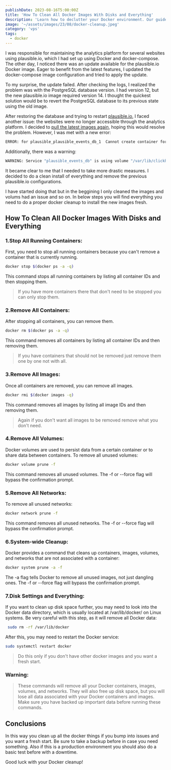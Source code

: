 ```yaml
---
publishDate: 2023-08-16T5:00:00Z
title: 'How To Clean All Docker Images With Disks and Everything'
description: 'Learn how to declutter your Docker environment. Our guide shows you how to remove images, containers, volumes, and networks, freeing up valuable disk space. Follow step-by-step instructions to start fresh with Docker.'
image: '~/assets/images/23/08/docker-cleanup.jpeg'
category: 'vps'
tags:
  - docker
---
```


I was responsible for maintaining the analytics platform for several websites using plausible.io, which I had set up using Docker and docker-compose. The other day, I noticed there was an update available for the plausible.io Docker image. Eager to benefit from the latest features, I updated the docker-compose image configuration and tried to apply the update.

To my surprise, the update failed. After checking the logs, I realized the problem was with the PostgreSQL database version. I had version 12, but the new plausible.io image required version 14. I thought the quickest solution would be to revert the PostgreSQL database to its previous state using the old image.

After restoring the database and trying to restart [plausible.io](https://www.bitdoze.com/install-plausible-analytics/), I faced another issue: the websites were no longer accessible through the analytics platform. I decided to [pull the latest images again](https://www.bitdoze.com/updating-container-docker-compose/), hoping this would resolve the problem. However, I was met with a new error:

```bash
ERROR: for plausible_plausible_events_db_1  Cannot create container for service plausible_events_db: open /var/lib/docker/volumes/plausible_event-data/_data: no such file or directory
```

Additionally, there was a warning:

```bash
WARNING: Service "plausible_events_db" is using volume "/var/lib/clickhouse" from the previous container. Host mapping "plausible_event-data2" has no effect. Remove the existing containers (with `docker-compose rm plausible`)
```

It became clear to me that I needed to take more drastic measures. I decided to do a clean install of everything and remove the previous plausible.io configurations.

I have started doing that but in the beggining I only cleaned the images and volums had an issue and so on. In below steps you will find everything you need to do a proper docker cleanup to install the new images fresh.

## How To Clean All Docker Images With Disks and Everything

### 1.Stop All Running Containers:

First, you need to stop all running containers because you can't remove a container that is currently running.

```bash
docker stop $(docker ps -a -q)
```

This command stops all running containers by listing all container IDs and then stopping them.

> If you have more containers there that don't need to be stopped you can only stop them.

### 2.Remove All Containers:

After stopping all containers, you can remove them.

```bash
docker rm $(docker ps -a -q)
```

This command removes all containers by listing all container IDs and then removing them.

> If you have containers that should not be removed just remove them one by one not with all.

### 3.Remove All Images:

Once all containers are removed, you can remove all images.

```bash
docker rmi $(docker images -q)
```

This command removes all images by listing all image IDs and then removing them.

> Again if you don't want all images to be removed remove what you don't need.

### 4.Remove All Volumes:

Docker volumes are used to persist data from a certain container or to share data between containers. To remove all unused volumes:

```bash
docker volume prune -f
```

This command removes all unused volumes. The -f or --force flag will bypass the confirmation prompt.

### 5.Remove All Networks:

To remove all unused networks:

```bash
docker network prune -f
```

This command removes all unused networks. The -f or --force flag will bypass the confirmation prompt.

### 6.System-wide Cleanup:

Docker provides a command that cleans up containers, images, volumes, and networks that are not associated with a container:

```bash
docker system prune -a -f
```

The -a flag tells Docker to remove all unused images, not just dangling ones. The -f or --force flag will bypass the confirmation prompt.

### 7.Disk Settings and Everything:

If you want to clean up disk space further, you may need to look into the Docker data directory, which is usually located at /var/lib/docker/ on Linux systems. Be very careful with this step, as it will remove all Docker data:

```bash
 sudo rm -rf /var/lib/docker
```

After this, you may need to restart the Docker service:

```bash
sudo systemctl restart docker
```

> Do this only if you don't have other docker images and you want a fresh start.

### Warning:

> These commands will remove all your Docker containers, images, volumes, and networks. They will also free up disk space, but you will lose all data associated with your Docker containers and images. Make sure you have backed up important data before running these commands.

## Conclusions

In this way you clean up all the docker things if you bump into issues and you want a fresh start. Be sure to take a backup before in case you need something. Also if this is a production environment you should also do a basic test before with a downtime.

Good luck with your Docker cleanup!
